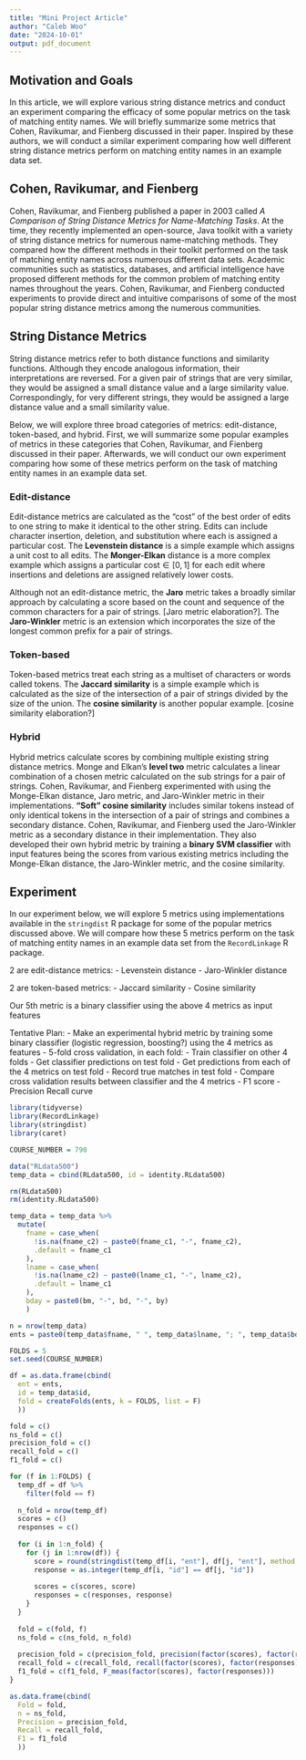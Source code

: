 ```yaml
---
title: "Mini Project Article"
author: "Caleb Woo"
date: "2024-10-01"
output: pdf_document
---
```


## Motivation and Goals

In this article, we will explore various string distance metrics and conduct an experiment comparing the efficacy of some popular metrics on the task of matching entity names. We will briefly summarize some metrics that Cohen, Ravikumar, and Fienberg discussed in their paper. Inspired by these authors, we will conduct a similar experiment comparing how well different string distance metrics perform on matching entity names in an example data set.

## Cohen, Ravikumar, and Fienberg

Cohen, Ravikumar, and Fienberg published a paper in 2003 called *A Comparison of String Distance Metrics for Name-Matching Tasks*. At the time, they recently implemented an open-source, Java toolkit with a variety of string distance metrics for numerous name-matching methods. They compared how the different methods in their toolkit performed on the task of matching entity names across numerous different data sets. Academic communities such as statistics, databases, and artificial intelligence have proposed different methods for the common problem of matching entity names throughout the years. Cohen, Ravikumar, and Fienberg conducted experiments to provide direct and intuitive comparisons of some of the most popular string distance metrics among the numerous communities.

## String Distance Metrics

String distance metrics refer to both distance functions and similarity functions. Although they encode analogous information, their interpretations are reversed. For a given pair of strings that are very similar, they would be assigned a small distance value and a large similarity value. Correspondingly, for very different strings, they would be assigned a large distance value and a small similarity value.

Below, we will explore three broad categories of metrics: edit-distance, token-based, and hybrid. First, we will summarize some popular examples of metrics in these categories that Cohen, Ravikumar, and Fienberg discussed in their paper. Afterwards, we will conduct our own experiment comparing how some of these metrics perform on the task of matching entity names in an example data set.

### Edit-distance

Edit-distance metrics are calculated as the "cost" of the best order of edits to one string to make it identical to the other string. Edits can include character insertion, deletion, and substitution where each is assigned a particular cost. The **Levenstein distance** is a simple example which assigns a unit cost to all edits. The **Monger-Elkan** distance is a more complex example which assigns a particular $\text{cost} \in [0, 1]$ for each edit where insertions and deletions are assigned relatively lower costs.

Although not an edit-distance metric, the **Jaro** metric takes a broadly similar approach by calculating a score based on the count and sequence of the common characters for a pair of strings. [Jaro metric elaboration?]. The **Jaro-Winkler** metric is an extension which incorporates the size of the longest common prefix for a pair of strings.

### Token-based

Token-based metrics treat each string as a multiset of characters or words called tokens. The **Jaccard similarity** is a simple example which is calculated as the size of the intersection of a pair of strings divided by the size of the union. The **cosine similarity** is another popular example. [cosine similarity elaboration?]

### Hybrid

Hybrid metrics calculate scores by combining multiple existing string distance metrics. Monge and Elkan's **level two** metric calculates a linear combination of a chosen metric calculated on the sub strings for a pair of strings. Cohen, Ravikumar, and Fienberg experimented with using the Monge-Elkan distance, Jaro metric, and Jaro-Winkler metric in their implementations. **"Soft" cosine similarity** includes similar tokens instead of only identical tokens in the intersection of a pair of strings and combines a secondary distance. Cohen, Ravikumar, and Fienberg used the Jaro-Winkler metric as a secondary distance in their implementation. They also developed their own hybrid metric by training a **binary SVM classifier** with input features being the scores from various existing metrics including the Monge-Elkan distance, the Jaro-Winkler metric, and the cosine similarity.

## Experiment

In our experiment below, we will explore 5 metrics using implementations available in the `stringdist` R package for some of the popular metrics discussed above. We will compare how these 5 metrics perform on the task of matching entity names in an example data set from the `RecordLinkage` R package.

2 are edit-distance metrics:
- Levenstein distance
- Jaro-Winkler distance

2 are token-based metrics:
- Jaccard similarity
- Cosine similarity

Our 5th metric is a binary classifier using the above 4 metrics as input features

Tentative Plan:
- Make an experimental hybrid metric by training some binary classifier (logistic regression, boosting?) using the 4 metrics as features
- 5-fold cross validation, in each fold:
  - Train classifier on other 4 folds
  - Get classifier predictions on test fold
  - Get predictions from each of the 4 metrics on test fold
  - Record true matches in test fold
- Compare cross validation results between classifier and the 4 metrics
  - F1 score
  - Precision Recall curve

```r
library(tidyverse)
library(RecordLinkage)
library(stringdist)
library(caret)

COURSE_NUMBER = 790

data("RLdata500")
temp_data = cbind(RLdata500, id = identity.RLdata500)

rm(RLdata500)
rm(identity.RLdata500)
```

```r
temp_data = temp_data %>%
  mutate(
    fname = case_when(
      !is.na(fname_c2) ~ paste0(fname_c1, "-", fname_c2),
      .default = fname_c1
    ),
    lname = case_when(
      !is.na(lname_c2) ~ paste0(lname_c1, "-", lname_c2),
      .default = lname_c1
    ),
    bday = paste0(bm, "-", bd, "-", by)
    )
```

```r
n = nrow(temp_data)
ents = paste0(temp_data$fname, " ", temp_data$lname, "; ", temp_data$bday)

FOLDS = 5
set.seed(COURSE_NUMBER)

df = as.data.frame(cbind(
  ent = ents,
  id = temp_data$id,
  fold = createFolds(ents, k = FOLDS, list = F)
  ))
```

```r
fold = c()
ns_fold = c()
precision_fold = c()
recall_fold = c()
f1_fold = c()

for (f in 1:FOLDS) {
  temp_df = df %>%
    filter(fold == f)
  
  n_fold = nrow(temp_df)
  scores = c()
  responses = c()
  
  for (i in 1:n_fold) {
    for (j in 1:nrow(df)) {
      score = round(stringdist(temp_df[i, "ent"], df[j, "ent"], method = "jaccard"))
      response = as.integer(temp_df[i, "id"] == df[j, "id"])
      
      scores = c(scores, score)
      responses = c(responses, response)
    }
  }
  
  fold = c(fold, f)
  ns_fold = c(ns_fold, n_fold)
  
  precision_fold = c(precision_fold, precision(factor(scores), factor(responses)))
  recall_fold = c(recall_fold, recall(factor(scores), factor(responses)))
  f1_fold = c(f1_fold, F_meas(factor(scores), factor(responses)))
}
```

```r
as.data.frame(cbind(
  Fold = fold,
  n = ns_fold,
  Precision = precision_fold,
  Recall = recall_fold,
  F1 = f1_fold
  ))
```
